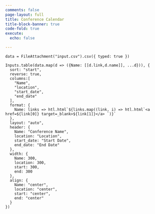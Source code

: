 ```yaml
---
comments: false
page-layout: full
title: Conference Calendar
title-block-banner: true
code-fold: true
execute:
  echo: false

---
```


```ojs
data = FileAttachment("input.csv").csv({ typed: true })
```

```ojs
Inputs.table(data.map(d => ({Name: [[d.link,d.name]], ...d})), {
  sort: "start",
  reverse: true,
  columns:[
    "Name",
    "location",
    "start_date",
    "end_date"
  ],  
  format: {
    Name: links => htl.html`${links.map((link, i) => htl.html`<a href=${link[0]} target=_blank>${link[1]}</a> `)}`
  },
  layout: "auto",
  header: {
    Name: "Conference Name",
    location: "Location",
    start_date: "Start Date",
    end_date: "End Date"
  },
  width: {
    Name: 300,
    location: 300,
    start: 300,
    end: 300
  },
  align: {
    Name: "center",
    location: "center",
    start: "center",
    end: "center"
  }
})

```
